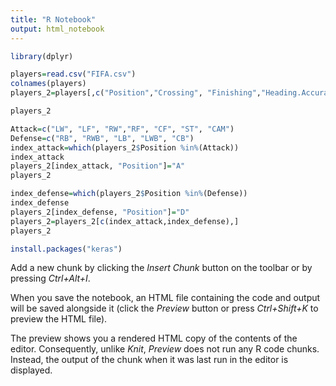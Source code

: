 ```yaml
---
title: "R Notebook"
output: html_notebook
---
```


```r

library(dplyr)
```


```r
players=read.csv("FIFA.csv")
colnames(players)
players_2=players[,c("Position","Crossing", "Finishing","Heading.Accuracy","Short.Passing", "Volleys", "Dribbling", "Curve",              "FK.Accuracy","Long.Passing", "Ball.Control", "Acceleration", "Sprint.Speed","Agility","Reactions","Balance","Shot.Power","Jumping",   "Stamina","Strength","Long.Shots", "Aggression", "Interceptions", "Positioning","Vision","Penalties", "Composure",               "Defensive.Awareness", "Standing.Tackle", "Sliding.Tackle", "GK.Diving", "GK.Handling", "GK.Kicking","GK.Positioning","GK.Reflexes")]
```
```r
players_2
```
```r
Attack=c("LW", "LF", "RW","RF", "CF", "ST", "CAM")
Defense=c("RB", "RWB", "LB", "LWB", "CB")
index_attack=which(players_2$Position %in%(Attack))
index_attack
players_2[index_attack, "Position"]="A"
players_2

index_defense=which(players_2$Position %in%(Defense))
index_defense
players_2[index_defense, "Position"]="D"
players_2=players_2[c(index_attack,index_defense),]
players_2
```
```r
install.packages("keras")
```

Add a new chunk by clicking the *Insert Chunk* button on the toolbar or by pressing *Ctrl+Alt+I*.

When you save the notebook, an HTML file containing the code and output will be saved alongside it (click the *Preview* button or press *Ctrl+Shift+K* to preview the HTML file).

The preview shows you a rendered HTML copy of the contents of the editor. Consequently, unlike *Knit*, *Preview* does not run any R code chunks. Instead, the output of the chunk when it was last run in the editor is displayed.
